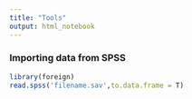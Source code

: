 ```yaml
---
title: "Tools"
output: html_notebook
---
```


### Importing data from SPSS
```r
library(foreign)
read.spss('filename.sav',to.data.frame = T)
```

